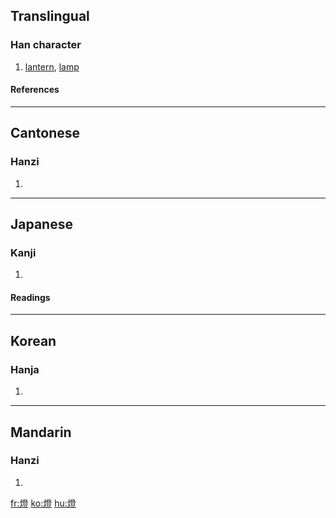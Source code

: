 {{see|灯}}

==Translingual==
===Han character===
{{Han char|rn=86|rad=火|as=12|sn=16|four=9281<sub>8</sub>|canj=火弓人廿 (FNOT)}}
# [[lantern]], [[lamp]]
====References====
{{Han ref|kx=0682.140|dkj=19402|dj=1094.100|hdz=32238.110|uh=71C8|ud=29128|bh=BF4F|bd=48975}}

----
==Cantonese==
===Hanzi===
{{yue-hanzi|jyut=|y=dang1}}
# {{defn|Cantonese}}

----
==Japanese==
===Kanji===
{{ja-kanji|grade=|rs=火12}}
# {{defn|Japanese}} 
====Readings====
{{ja-readings|on=[[とう]] (tō)|kun=[[ともしび]] (tomoshibi), [[ひ]] (hi)}}

----
==Korean==
===Hanja===
{{ko-hanja|hangeul=등|eumhun=|rv=deung|mr=tŭng|y=tung}}
# {{defn|Korean}}

----
==Mandarin==
===Hanzi===
{{cmn-hanzi|sim=灯|pin=[[dēng]] ([[deng1]])|wg=teng<sup>1</sup>}}
# {{defn|Mandarin}}

[[fr:燈]]
[[ko:燈]]
[[hu:燈]]